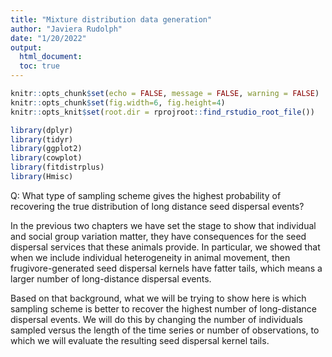 ```yaml
---
title: "Mixture distribution data generation"
author: "Javiera Rudolph"
date: "1/20/2022"
output:
  html_document:
  toc: true
---
```


```r
knitr::opts_chunk$set(echo = FALSE, message = FALSE, warning = FALSE)
knitr::opts_chunk$set(fig.width=6, fig.height=4)
knitr::opts_knit$set(root.dir = rprojroot::find_rstudio_root_file())
```

```r
library(dplyr)
library(tidyr)
library(ggplot2)
library(cowplot)
library(fitdistrplus)
library(Hmisc)
```


Q: What type of sampling scheme gives the highest probability of recovering the true distribution of long distance seed dispersal events?  

In the previous two chapters we have set the stage to show that individual and social group variation matter, they have consequences for the seed dispersal services that these animals provide. In particular, we showed that when we include individual heterogeneity in animal movement, then frugivore-generated seed dispersal kernels have fatter tails, which means a larger number of long-distance dispersal events. 

Based on that background, what we will be trying to show here is which sampling scheme is better to recover the highest number of long-distance dispersal events. We will do this by changing the number of individuals sampled versus the length of the time series or number of observations, to which we will evaluate the resulting seed dispersal kernel tails. 


